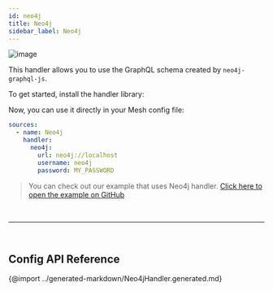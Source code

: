 ```yaml
---
id: neo4j
title: Neo4j
sidebar_label: Neo4j
---
```

![image](https://user-images.githubusercontent.com/20847995/79219440-f1605480-7e5a-11ea-980e-6ba54ee1450e.png)

This handler allows you to use the GraphQL schema created by `neo4j-graphql-js`.

To get started, install the handler library:

<PackageInstall packages="@graphql-mesh/neo4j" />

Now, you can use it directly in your Mesh config file:

```yaml
sources:
  - name: Neo4j
    handler:
      neo4j:
        url: neo4j://localhost
        username: neo4j
        password: MY_PASSWORD

```

> You can check out our example that uses Neo4j handler.
[Click here to open the example on GitHub](https://github.com/Urigo/graphql-mesh/tree/master/examples/neo4j-example)



<p>&nbsp;</p>

------

<p>&nbsp;</p>


## Config API Reference

{@import ../generated-markdown/Neo4jHandler.generated.md}
